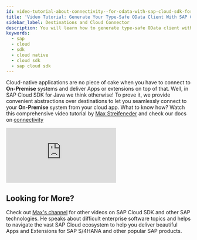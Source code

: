 ```yaml
---
id: video-tutorial-about-connectivity--for-odata-with-sap-cloud-sdk-for-java
title: 'Video Tutorial: Generate Your Type-Safe OData Client With SAP Cloud SDK for Java'
sidebar_label: Destinations and Cloud Connector
description: You will learn how to generate type-safe OData client with Cloud SDK for Java and learn about consuming Workflow service via its REST API on SAP Cloud Platform
keywords:
  - sap
  - cloud
  - sdk
  - cloud native
  - cloud sdk
  - sap cloud sdk
---
```


Cloud-native applications are no piece of cake when you have to connect to **On-Premise** systems and deliver Apps or extensions on top of that.
Well, in SAP Cloud SDK for Java we think otherwise!
To prove it, we provide convenient abstractions over destinations to let you seamlessly connect to your **On-Premise** system from your cloud app.
What to know how?
Watch this comprehensive video tutorial by [Max Streifeneder](https://www.youtube.com/channel/UCkzNZP9fzLxRyhnGT2ziSRw) and check our docs on [connectivity](../features/connectivity/sdk-connectivity-destination-service)

<div class="sdk-video-container">
  <iframe
    class="sdk-video"
    src="https://www.youtube.com/embed/Ky1R0Yq-zKg"
    frameborder="0"
    allow="accelerometer; autoplay; encrypted-media; gyroscope; picture-in-picture"
    allowfullscreen
  ></iframe>
</div>

## Looking for More?

<!-- vale Joblint.Gendered = NO -->

Check out [Max's channel](https://www.youtube.com/channel/UCkzNZP9fzLxRyhnGT2ziSRw) for other videos on SAP Cloud SDK and other SAP technologies.
He speaks about difficult enterprise software topics and helps to navigate the vast SAP Cloud ecosystem to help you deliver beautiful Apps and Extensions for SAP S/4HANA and other popular SAP products.

<!-- vale Joblint.Gendered = YES -->
